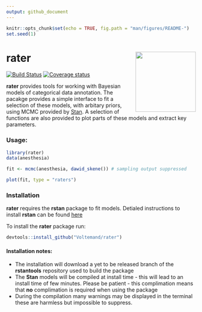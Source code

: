 ```yaml
---
output: github_document
---
```


```r
knitr::opts_chunk$set(echo = TRUE, fig.path = "man/figures/README-")
set.seed(1)
```

# rater <img src="man/figures/rater.png" align="right" width="160" />

[![Build Status](https://travis-ci.com/Voltemand/rater.svg?branch=master)](https://travis-ci.com/Voltemand/rater)
[![Coverage status](https://codecov.io/gh/Voltemand/rateR/branch/master/graph/badge.svg)](https://codecov.io/github/Voltemand/rateR?branch=master)

**rater** provides tools for working with Bayesian models of categorical data 
annotation. The pacakge provides a simple interface to fit a selection of these 
models, with arbitary priors, using MCMC provided by [Stan](https://mc-stan.org/).
A selection of functions are also provided to plot parts of these models and extract 
key parameters. 

### Usage:

```r
library(rater)
data(anesthesia)

fit <- mcmc(anesthesia, dawid_skene()) # sampling output suppressed

plot(fit, type = "raters")
```

### Installation

**rater** requires the **rstan** package to fit models. Detialed instructions to
install **rstan** can be found [here](https://github.com/stan-dev/rstan/wiki/RStan-Getting-Started)

To install the **rater** package run:

```r
devtools::install_github("Voltemand/rater")
```

#### Installation notes:

- The installation will download a yet to be released branch of the **rstantools**
repository used to build the package
- The **Stan** models will be compiled at install time - this will lead to an 
install time of few minutes. Please be patient - this complimation means that
**no** complimation is required when using the package
- During the compilation many warnings may be displayed in the terminal these 
are harmless but impossible to suppress. 





